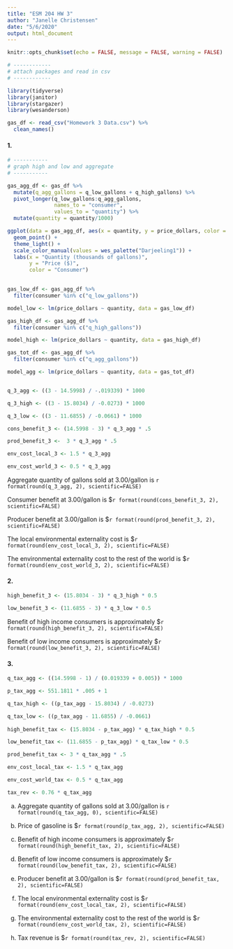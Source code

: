```yaml
---
title: "ESM 204 HW 3"
author: "Janelle Christensen"
date: "5/6/2020"
output: html_document
---
```


```r
knitr::opts_chunk$set(echo = FALSE, message = FALSE, warning = FALSE)
```

```r

# ------------
# attach packages and read in csv
# ------------

library(tidyverse)
library(janitor)
library(stargazer)
library(wesanderson)

gas_df <- read_csv("Homework 3 Data.csv") %>% 
  clean_names()

```

#### 1.

```r

# -----------
# graph high and low and aggregate
# -----------

gas_agg_df <- gas_df %>% 
  mutate(q_agg_gallons = q_low_gallons + q_high_gallons) %>% 
  pivot_longer(q_low_gallons:q_agg_gallons,
               names_to = "consumer",
               values_to = "quantity") %>% 
  mutate(quantity = quantity/1000)

ggplot(data = gas_agg_df, aes(x = quantity, y = price_dollars, color = consumer)) +
  geom_point() +
  theme_light() +
  scale_color_manual(values = wes_palette("Darjeeling1")) +
  labs(x = "Quantity (thousands of gallons)",
       y = "Price ($)",
       color = "Consumer")
  

```

```r

gas_low_df <- gas_agg_df %>% 
  filter(consumer %in% c("q_low_gallons"))

model_low <- lm(price_dollars ~ quantity, data = gas_low_df)

gas_high_df <- gas_agg_df %>% 
  filter(consumer %in% c("q_high_gallons"))

model_high <- lm(price_dollars ~ quantity, data = gas_high_df)

gas_tot_df <- gas_agg_df %>% 
  filter(consumer %in% c("q_agg_gallons"))

model_agg <- lm(price_dollars ~ quantity, data = gas_tot_df)


q_3_agg <- ((3 - 14.5998) / -.019339) * 1000

q_3_high <- ((3 - 15.8034) / -0.0273) * 1000

q_3_low <- ((3 - 11.6855) / -0.0661) * 1000

cons_benefit_3 <- (14.5998 - 3) * q_3_agg * .5

prod_benefit_3 <-  3 * q_3_agg * .5

env_cost_local_3 <- 1.5 * q_3_agg

env_cost_world_3 <- 0.5 * q_3_agg

```

Aggregate quantity of gallons sold at 3.00/gallon is `r format(round(q_3_agg, 2), scientific=FALSE)`

Consumer benefit at 3.00/gallon is $`r format(round(cons_benefit_3, 2), scientific=FALSE)`

Producer benefit at 3.00/gallon is $`r format(round(prod_benefit_3, 2), scientific=FALSE)`

The local environmental externality cost is $`r format(round(env_cost_local_3, 2), scientific=FALSE)`

The environmental externality cost to the rest of the world is $`r format(round(env_cost_world_3, 2), scientific=FALSE)`

#### 2. 

```r

high_benefit_3 <- (15.8034 - 3) * q_3_high * 0.5

low_benefit_3 <- (11.6855 - 3) * q_3_low * 0.5

```

Benefit of high income consumers is approximately $`r format(round(high_benefit_3, 2), scientific=FALSE)`

Benefit of low income consumers is approximately $`r format(round(low_benefit_3, 2), scientific=FALSE)`

#### 3.

```r

q_tax_agg <- ((14.5998 - 1) / (0.019339 + 0.005)) * 1000

p_tax_agg <- 551.1811 * .005 + 1

q_tax_high <- ((p_tax_agg - 15.8034) / -0.0273)

q_tax_low <- ((p_tax_agg - 11.6855) / -0.0661)
  
high_benefit_tax <- (15.8034 - p_tax_agg) * q_tax_high * 0.5

low_benefit_tax <- (11.6855 - p_tax_agg) * q_tax_low * 0.5

prod_benefit_tax <- 3 * q_tax_agg * .5

env_cost_local_tax <- 1.5 * q_tax_agg

env_cost_world_tax <- 0.5 * q_tax_agg

tax_rev <- 0.76 * q_tax_agg


```

a. Aggregate quantity of gallons sold at 3.00/gallon is `r format(round(q_tax_agg, 0), scientific=FALSE)`

b. Price of gasoline is $`r format(round(p_tax_agg, 2), scientific=FALSE)`

c. Benefit of high income consumers is approximately $`r format(round(high_benefit_tax, 2), scientific=FALSE)`

d. Benefit of low income consumers is approximately $`r format(round(low_benefit_tax, 2), scientific=FALSE)`

e. Producer benefit at 3.00/gallon is $`r format(round(prod_benefit_tax, 2), scientific=FALSE)`

f. The local environmental externality cost is $`r format(round(env_cost_local_tax, 2), scientific=FALSE)`

g. The environmental externality cost to the rest of the world is $`r format(round(env_cost_world_tax, 2), scientific=FALSE)`

h. Tax revenue is $`r format(round(tax_rev, 2), scientific=FALSE)`

